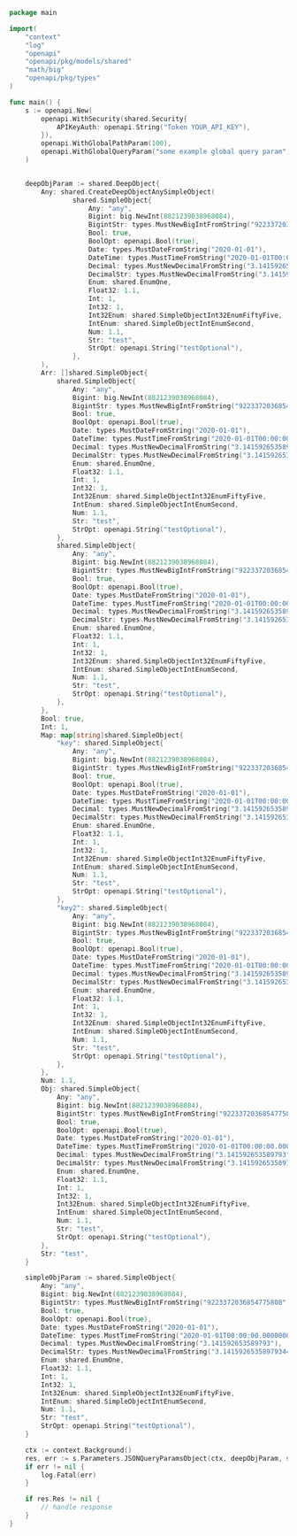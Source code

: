 ```go showLineNumbers copy filename="Json Query Params Object usage example"
package main

import(
	"context"
	"log"
	"openapi"
	"openapi/pkg/models/shared"
	"math/big"
	"openapi/pkg/types"
)

func main() {
    s := openapi.New(
        openapi.WithSecurity(shared.Security{
            APIKeyAuth: openapi.String("Token YOUR_API_KEY"),
        }),
        openapi.WithGlobalPathParam(100),
        openapi.WithGlobalQueryParam("some example global query param"),
    )


    deepObjParam := shared.DeepObject{
        Any: shared.CreateDeepObjectAnySimpleObject(
                shared.SimpleObject{
                    Any: "any",
                    Bigint: big.NewInt(8821239038968084),
                    BigintStr: types.MustNewBigIntFromString("9223372036854775808"),
                    Bool: true,
                    BoolOpt: openapi.Bool(true),
                    Date: types.MustDateFromString("2020-01-01"),
                    DateTime: types.MustTimeFromString("2020-01-01T00:00:00.000000001Z"),
                    Decimal: types.MustNewDecimalFromString("3.141592653589793"),
                    DecimalStr: types.MustNewDecimalFromString("3.14159265358979344719667586"),
                    Enum: shared.EnumOne,
                    Float32: 1.1,
                    Int: 1,
                    Int32: 1,
                    Int32Enum: shared.SimpleObjectInt32EnumFiftyFive,
                    IntEnum: shared.SimpleObjectIntEnumSecond,
                    Num: 1.1,
                    Str: "test",
                    StrOpt: openapi.String("testOptional"),
                },
        ),
        Arr: []shared.SimpleObject{
            shared.SimpleObject{
                Any: "any",
                Bigint: big.NewInt(8821239038968084),
                BigintStr: types.MustNewBigIntFromString("9223372036854775808"),
                Bool: true,
                BoolOpt: openapi.Bool(true),
                Date: types.MustDateFromString("2020-01-01"),
                DateTime: types.MustTimeFromString("2020-01-01T00:00:00.000000001Z"),
                Decimal: types.MustNewDecimalFromString("3.141592653589793"),
                DecimalStr: types.MustNewDecimalFromString("3.14159265358979344719667586"),
                Enum: shared.EnumOne,
                Float32: 1.1,
                Int: 1,
                Int32: 1,
                Int32Enum: shared.SimpleObjectInt32EnumFiftyFive,
                IntEnum: shared.SimpleObjectIntEnumSecond,
                Num: 1.1,
                Str: "test",
                StrOpt: openapi.String("testOptional"),
            },
            shared.SimpleObject{
                Any: "any",
                Bigint: big.NewInt(8821239038968084),
                BigintStr: types.MustNewBigIntFromString("9223372036854775808"),
                Bool: true,
                BoolOpt: openapi.Bool(true),
                Date: types.MustDateFromString("2020-01-01"),
                DateTime: types.MustTimeFromString("2020-01-01T00:00:00.000000001Z"),
                Decimal: types.MustNewDecimalFromString("3.141592653589793"),
                DecimalStr: types.MustNewDecimalFromString("3.14159265358979344719667586"),
                Enum: shared.EnumOne,
                Float32: 1.1,
                Int: 1,
                Int32: 1,
                Int32Enum: shared.SimpleObjectInt32EnumFiftyFive,
                IntEnum: shared.SimpleObjectIntEnumSecond,
                Num: 1.1,
                Str: "test",
                StrOpt: openapi.String("testOptional"),
            },
        },
        Bool: true,
        Int: 1,
        Map: map[string]shared.SimpleObject{
            "key": shared.SimpleObject{
                Any: "any",
                Bigint: big.NewInt(8821239038968084),
                BigintStr: types.MustNewBigIntFromString("9223372036854775808"),
                Bool: true,
                BoolOpt: openapi.Bool(true),
                Date: types.MustDateFromString("2020-01-01"),
                DateTime: types.MustTimeFromString("2020-01-01T00:00:00.000000001Z"),
                Decimal: types.MustNewDecimalFromString("3.141592653589793"),
                DecimalStr: types.MustNewDecimalFromString("3.14159265358979344719667586"),
                Enum: shared.EnumOne,
                Float32: 1.1,
                Int: 1,
                Int32: 1,
                Int32Enum: shared.SimpleObjectInt32EnumFiftyFive,
                IntEnum: shared.SimpleObjectIntEnumSecond,
                Num: 1.1,
                Str: "test",
                StrOpt: openapi.String("testOptional"),
            },
            "key2": shared.SimpleObject{
                Any: "any",
                Bigint: big.NewInt(8821239038968084),
                BigintStr: types.MustNewBigIntFromString("9223372036854775808"),
                Bool: true,
                BoolOpt: openapi.Bool(true),
                Date: types.MustDateFromString("2020-01-01"),
                DateTime: types.MustTimeFromString("2020-01-01T00:00:00.000000001Z"),
                Decimal: types.MustNewDecimalFromString("3.141592653589793"),
                DecimalStr: types.MustNewDecimalFromString("3.14159265358979344719667586"),
                Enum: shared.EnumOne,
                Float32: 1.1,
                Int: 1,
                Int32: 1,
                Int32Enum: shared.SimpleObjectInt32EnumFiftyFive,
                IntEnum: shared.SimpleObjectIntEnumSecond,
                Num: 1.1,
                Str: "test",
                StrOpt: openapi.String("testOptional"),
            },
        },
        Num: 1.1,
        Obj: shared.SimpleObject{
            Any: "any",
            Bigint: big.NewInt(8821239038968084),
            BigintStr: types.MustNewBigIntFromString("9223372036854775808"),
            Bool: true,
            BoolOpt: openapi.Bool(true),
            Date: types.MustDateFromString("2020-01-01"),
            DateTime: types.MustTimeFromString("2020-01-01T00:00:00.000000001Z"),
            Decimal: types.MustNewDecimalFromString("3.141592653589793"),
            DecimalStr: types.MustNewDecimalFromString("3.14159265358979344719667586"),
            Enum: shared.EnumOne,
            Float32: 1.1,
            Int: 1,
            Int32: 1,
            Int32Enum: shared.SimpleObjectInt32EnumFiftyFive,
            IntEnum: shared.SimpleObjectIntEnumSecond,
            Num: 1.1,
            Str: "test",
            StrOpt: openapi.String("testOptional"),
        },
        Str: "test",
    }

    simpleObjParam := shared.SimpleObject{
        Any: "any",
        Bigint: big.NewInt(8821239038968084),
        BigintStr: types.MustNewBigIntFromString("9223372036854775808"),
        Bool: true,
        BoolOpt: openapi.Bool(true),
        Date: types.MustDateFromString("2020-01-01"),
        DateTime: types.MustTimeFromString("2020-01-01T00:00:00.000000001Z"),
        Decimal: types.MustNewDecimalFromString("3.141592653589793"),
        DecimalStr: types.MustNewDecimalFromString("3.14159265358979344719667586"),
        Enum: shared.EnumOne,
        Float32: 1.1,
        Int: 1,
        Int32: 1,
        Int32Enum: shared.SimpleObjectInt32EnumFiftyFive,
        IntEnum: shared.SimpleObjectIntEnumSecond,
        Num: 1.1,
        Str: "test",
        StrOpt: openapi.String("testOptional"),
    }

    ctx := context.Background()
    res, err := s.Parameters.JSONQueryParamsObject(ctx, deepObjParam, simpleObjParam)
    if err != nil {
        log.Fatal(err)
    }

    if res.Res != nil {
        // handle response
    }
}
```
